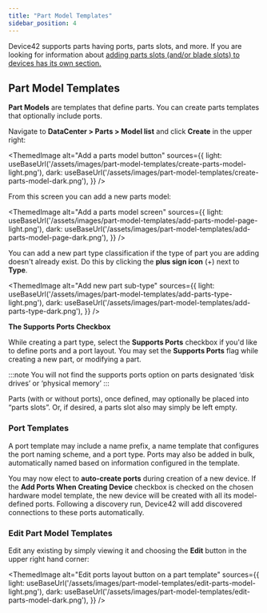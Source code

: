 ```yaml
---
title: "Part Model Templates"
sidebar_position: 4
---
```



Device42 supports parts having ports, parts slots, and more. If you are looking for information about [adding parts slots (and/or blade slots) to devices has its own section.](../devices/device-parts-slots.mdx)

## Part Model Templates

**Part Models** are templates that define parts. You can create parts templates that optionally include ports.

Navigate to **DataCenter > Parts > Model list** and click **Create** in the upper right:

<ThemedImage
alt="Add a parts model button"
sources={{
    light: useBaseUrl('/assets/images/part-model-templates/create-parts-model-light.png'),
    dark: useBaseUrl('/assets/images/part-model-templates/create-parts-model-dark.png'),
}}
/>

From this screen you can add a new parts model:

<ThemedImage
alt="Add a parts model screen"
sources={{
    light: useBaseUrl('/assets/images/part-model-templates/add-parts-model-page-light.png'),
    dark: useBaseUrl('/assets/images/part-model-templates/add-parts-model-page-dark.png'),
}}
/>

You can add a new part type classification if the type of part you are adding doesn't already exist. Do this by clicking the **plus sign icon** (+) next to **Type**.

<ThemedImage
alt="Add new part sub-type"
sources={{
    light: useBaseUrl('/assets/images/part-model-templates/add-parts-type-light.png'),
    dark: useBaseUrl('/assets/images/part-model-templates/add-parts-type-dark.png'),
}}
/>

**The Supports Ports Checkbox**

While creating a part type, select the **Supports Ports** checkbox if you'd like to define ports and a port layout. You may set the **Supports Ports** flag while creating a new part, or modifying a part.

:::note
You will not find the supports ports option on parts designated ‘disk drives’ or ‘physical memory’
:::

Parts (with or without ports), once defined, may optionally be placed into “parts slots”. Or, if desired, a parts slot also may simply be left empty.


### Port Templates

A port template may include a name prefix, a name template that configures the port naming scheme, and a port type. Ports may also be added in bulk, automatically named based on information configured in the template.

You may now elect to **auto-create ports** during creation of a new device. If the **Add Ports When Creating Device** checkbox is checked on the chosen hardware model template, the new device will be created with all its model-defined ports. Following a discovery run, Device42 will add discovered connections to these ports automatically.

### Edit Part Model Templates

Edit any existing by simply viewing it and choosing the **Edit** button in the upper right hand corner:

<ThemedImage
alt="Edit ports layout button on a part template"
sources={{
    light: useBaseUrl('/assets/images/part-model-templates/edit-parts-model-light.png'),
    dark: useBaseUrl('/assets/images/part-model-templates/edit-parts-model-dark.png'),
}}
/>
